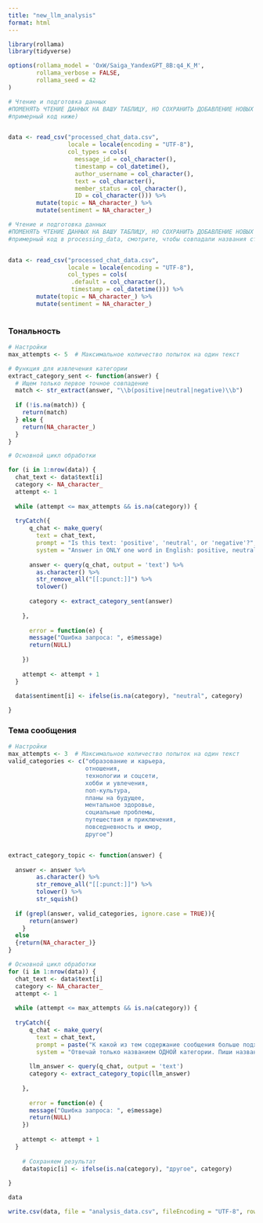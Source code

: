 ---
title: "new_llm_analysis"
format: html
---

```{r}
library(rollama)
library(tidyverse)
```


```{r}
options(rollama_model = 'OxW/Saiga_YandexGPT_8B:q4_K_M', 
        rollama_verbose = FALSE,
        rollama_seed = 42
)

```

```{r}
# Чтение и подготовка данных
#ПОМЕНЯТЬ ЧТЕНИЕ ДАННЫХ НА ВАШУ ТАБЛИЦУ, НО СОХРАНИТЬ ДОБАВЛЕНИЕ НОВЫХ СТОЛБЦОВ topic sentiment (предварительно нужно объеденить таблицы по ID мембера и отфильтровать на тип сообщения текст - 
#примерный код ниже)


data <- read_csv("processed_chat_data.csv",
                 locale = locale(encoding = "UTF-8"),
                 col_types = cols(
                   message_id = col_character(),
                   timestamp = col_datetime(),
                   author_username = col_character(),
                   text = col_character(),
                   member_status = col_character(),
                   ID = col_character())) %>% 
        mutate(topic = NA_character_) %>% 
        mutate(sentiment = NA_character_)

```


```{r}
# Чтение и подготовка данных
#ПОМЕНЯТЬ ЧТЕНИЕ ДАННЫХ НА ВАШУ ТАБЛИЦУ, НО СОХРАНИТЬ ДОБАВЛЕНИЕ НОВЫХ СТОЛБЦОВ topic sentiment (предварительно нужно объеденить таблицы по ID мембера и отфильтровать на тип сообщения текст - 
#примерный код в processing_data, смотрите, чтобы совпадали названия столбцов)


data <- read_csv("processed_chat_data.csv",
                 locale = locale(encoding = "UTF-8"),
                 col_types = cols(
                  .default = col_character(),
                  timestamp = col_datetime())) %>% 
        mutate(topic = NA_character_) %>% 
        mutate(sentiment = NA_character_)



```


### Тональность


```{r}
# Настройки
max_attempts <- 5  # Максимальное количество попыток на один текст

# Функция для извлечения категории
extract_category_sent <- function(answer) {
  # Ищем только первое точное совпадение
  match <- str_extract(answer, "\\b(positive|neutral|negative)\\b")
  
  if (!is.na(match)) {
    return(match)
  } else {
    return(NA_character_)
  }
}

```

```{r}
# Основной цикл обработки

for (i in 1:nrow(data)) {
  chat_text <- data$text[i]
  category <- NA_character_
  attempt <- 1
  
  while (attempt <= max_attempts && is.na(category)) {
    
  tryCatch({
      q_chat <- make_query(
        text = chat_text,
        prompt = "Is this text: 'positive', 'neutral', or 'negative'?",
        system = "Answer in ONLY one word in English: positive, neutral или negative.")
      
      answer <- query(q_chat, output = 'text') %>% 
        as.character() %>% 
        str_remove_all("[[:punct:]]") %>% 
        tolower()
      
      category <- extract_category_sent(answer)
      
    }, 
    
      error = function(e) {
      message("Ошибка запроса: ", e$message)
      return(NULL)
        
    })
    
    attempt <- attempt + 1
  }

  data$sentiment[i] <- ifelse(is.na(category), "neutral", category)
  
}
```
 

### Тема сообщения


```{r}
# Настройки
max_attempts <- 3  # Максимальное количество попыток на один текст
valid_categories <- c("образование и карьера, 
                      отношения, 
                      технологии и соцсети, 
                      хобби и увлечения,
                      поп-культура,
                      планы на будущее,
                      ментальное здоровье,
                      социальные проблемы,
                      путешествия и приключения,
                      повседневность и юмор, 
                      другое")


extract_category_topic <- function(answer) {
  
  answer <- answer %>% 
        as.character() %>% 
        str_remove_all("[[:punct:]]") %>% 
        tolower() %>%
        str_squish()
  
  if (grepl(answer, valid_categories, ignore.case = TRUE)){
      return(answer)
    } 
  else
  {return(NA_character_)}
}

```

```{r}
# Основной цикл обработки
for (i in 1:nrow(data)) {
  chat_text <- data$text[i]
  category <- NA_character_
  attempt <- 1
  
  while (attempt <= max_attempts && is.na(category)) {
    
  tryCatch({
      q_chat <- make_query(
        text = chat_text,
        prompt = paste("К какой из тем содержание сообщения больше подходит: ", valid_categories, sep = ''),
        system = "Отвечай только названием ОДНОЙ категории. Пиши название категории также, как оно указано в списке ")
      
      llm_answer <- query(q_chat, output = 'text')
      category <- extract_category_topic(llm_answer)
      
    }, 
      
      error = function(e) {
      message("Ошибка запроса: ", e$message)
      return(NULL)
    })
    
    attempt <- attempt + 1
  }
  
    # Сохраняем результат
    data$topic[i] <- ifelse(is.na(category), "другое", category)
 
}
```

```{r}
data
```


```{r}
write.csv(data, file = "analysis_data.csv", fileEncoding = "UTF-8", row.names = FALSE)
```


